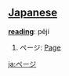 == [[Japanese]] ==                                          

'''[[reading]]''': pêji

# ページ: [[Page]]

[[ja:ページ]]